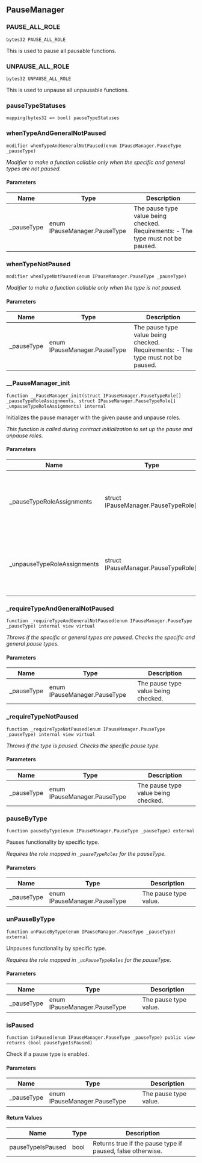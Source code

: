 ## PauseManager

### PAUSE_ALL_ROLE

```solidity
bytes32 PAUSE_ALL_ROLE
```

This is used to pause all pausable functions.

### UNPAUSE_ALL_ROLE

```solidity
bytes32 UNPAUSE_ALL_ROLE
```

This is used to unpause all unpausable functions.

### pauseTypeStatuses

```solidity
mapping(bytes32 => bool) pauseTypeStatuses
```

### whenTypeAndGeneralNotPaused

```solidity
modifier whenTypeAndGeneralNotPaused(enum IPauseManager.PauseType _pauseType)
```

_Modifier to make a function callable only when the specific and general types are not paused._

#### Parameters

| Name | Type | Description |
| ---- | ---- | ----------- |
| _pauseType | enum IPauseManager.PauseType | The pause type value being checked. Requirements: - The type must not be paused. |

### whenTypeNotPaused

```solidity
modifier whenTypeNotPaused(enum IPauseManager.PauseType _pauseType)
```

_Modifier to make a function callable only when the type is not paused._

#### Parameters

| Name | Type | Description |
| ---- | ---- | ----------- |
| _pauseType | enum IPauseManager.PauseType | The pause type value being checked. Requirements: - The type must not be paused. |

### __PauseManager_init

```solidity
function __PauseManager_init(struct IPauseManager.PauseTypeRole[] _pauseTypeRoleAssignments, struct IPauseManager.PauseTypeRole[] _unpauseTypeRoleAssignments) internal
```

Initializes the pause manager with the given pause and unpause roles.

_This function is called during contract initialization to set up the pause and unpause roles._

#### Parameters

| Name | Type | Description |
| ---- | ---- | ----------- |
| _pauseTypeRoleAssignments | struct IPauseManager.PauseTypeRole[] | An array of PauseTypeRole structs defining the pause types and their associated roles. |
| _unpauseTypeRoleAssignments | struct IPauseManager.PauseTypeRole[] | An array of PauseTypeRole structs defining the unpause types and their associated roles. |

### _requireTypeAndGeneralNotPaused

```solidity
function _requireTypeAndGeneralNotPaused(enum IPauseManager.PauseType _pauseType) internal view virtual
```

_Throws if the specific or general types are paused.
Checks the specific and general pause types._

#### Parameters

| Name | Type | Description |
| ---- | ---- | ----------- |
| _pauseType | enum IPauseManager.PauseType | The pause type value being checked. |

### _requireTypeNotPaused

```solidity
function _requireTypeNotPaused(enum IPauseManager.PauseType _pauseType) internal view virtual
```

_Throws if the type is paused.
Checks the specific pause type._

#### Parameters

| Name | Type | Description |
| ---- | ---- | ----------- |
| _pauseType | enum IPauseManager.PauseType | The pause type value being checked. |

### pauseByType

```solidity
function pauseByType(enum IPauseManager.PauseType _pauseType) external
```

Pauses functionality by specific type.

_Requires the role mapped in `_pauseTypeRoles` for the pauseType._

#### Parameters

| Name | Type | Description |
| ---- | ---- | ----------- |
| _pauseType | enum IPauseManager.PauseType | The pause type value. |

### unPauseByType

```solidity
function unPauseByType(enum IPauseManager.PauseType _pauseType) external
```

Unpauses functionality by specific type.

_Requires the role mapped in `_unPauseTypeRoles` for the pauseType._

#### Parameters

| Name | Type | Description |
| ---- | ---- | ----------- |
| _pauseType | enum IPauseManager.PauseType | The pause type value. |

### isPaused

```solidity
function isPaused(enum IPauseManager.PauseType _pauseType) public view returns (bool pauseTypeIsPaused)
```

Check if a pause type is enabled.

#### Parameters

| Name | Type | Description |
| ---- | ---- | ----------- |
| _pauseType | enum IPauseManager.PauseType | The pause type value. |

#### Return Values

| Name | Type | Description |
| ---- | ---- | ----------- |
| pauseTypeIsPaused | bool | Returns true if the pause type if paused, false otherwise. |

